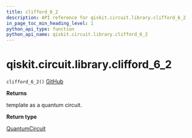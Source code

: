 ```yaml
---
title: clifford_6_2
description: API reference for qiskit.circuit.library.clifford_6_2
in_page_toc_min_heading_level: 1
python_api_type: function
python_api_name: qiskit.circuit.library.clifford_6_2
---
```


# qiskit.circuit.library.clifford\_6\_2

<span id="qiskit.circuit.library.clifford_6_2" />

`clifford_6_2()` [GitHub](https://github.com/qiskit/qiskit/tree/stable/0.22/qiskit/circuit/library/templates/clifford/clifford_6_2.py "view source code")

**Returns**

template as a quantum circuit.

**Return type**

[QuantumCircuit](qiskit.circuit.QuantumCircuit "qiskit.circuit.QuantumCircuit")

